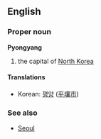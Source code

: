 ==English==
===Proper noun===
'''Pyongyang'''

# the capital of [[North Korea]]

====Translations====
*Korean: [[평양]] ([[平壤市]])

===See also===
*[[Seoul]]